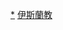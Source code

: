 {{Navbox
|name= 臺灣伊斯蘭教
|title= [[臺灣伊斯蘭教]]
|image=
|above= 
|bodyclass = hlist

|group1= 組織
|list1 = * [[中國回教協會]]
* [[中国回教文化教育基金会]]
* [[台灣清真產業品質保證推廣協會]]
* [[台灣印尼穆斯林之家]]
*[[中國回教青年會]]

|group2= 人物
|list2 = * [[白崇禧]]
* [[劉文雄 (基隆市)|劉文雄]]
|group3= [[清真寺]]
|list3 = {{Navbox |child
|group1 = [[台灣北部]]
|list1 =
* [[台北清真寺]]
* [[台北文化清真寺]]
* [[龍岡清真寺]]
* [[大園清真寺]]
|group2 = [[台灣中部]]
|list2 = [[台中清真寺]]
|group3 = [[台灣南部]]
|list3 =
* [[台南清真寺]]
*[[台南市平安清真寺]]
* [[高雄清真寺]]
* [[東港清真寺]]
|group4 = [[台灣東部]]
|list4 =
* [[巴特爾穆斯林清真寺]]
* [[花蓮清真寺]]
|group5 = 其他
|list5 =
* [[台灣清真寺列表]]
* [[鹿港郭厝保安宮]]<sub>（改建前）</sub>
}}

|below = [[伊斯蘭教]]
}}<noinclude>
[[Category:台灣伊斯蘭教|*]]
[[Category:台灣宗教模板|伊斯蘭教]]
</noinclude>